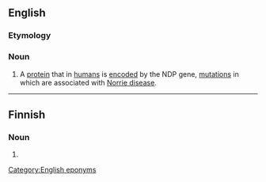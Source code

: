 ==English==

===Etymology===
{{suffix|Norrie|in|lang=en}}

===Noun===
{{en-noun|-}}
{{wikipedia}}
# {{lb|en|biochemistry}} A [[protein]] that in [[human]]s is [[encode]]d by the NDP gene, [[mutation]]s in which are associated with [[Norrie disease]].

[[Category:English eponyms]]

----

==Finnish==

===Noun===
{{head|fi|noun form}}

# {{fi-form of|case=genitive|pl=singular|norri}}
